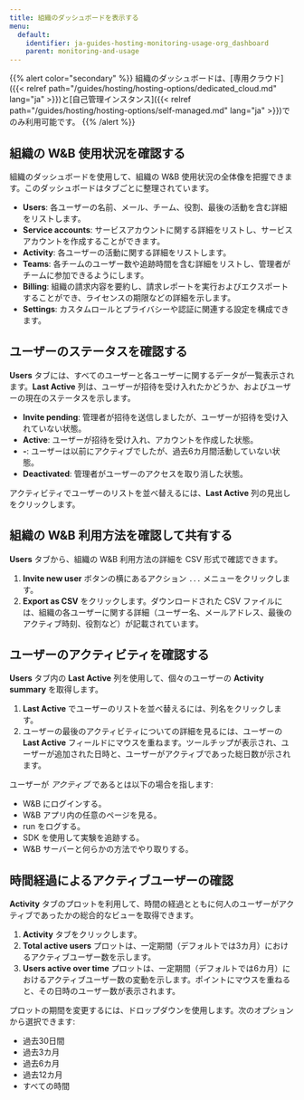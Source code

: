 ```yaml
---
title: 組織のダッシュボードを表示する
menu:
  default:
    identifier: ja-guides-hosting-monitoring-usage-org_dashboard
    parent: monitoring-and-usage
---
```


{{% alert color="secondary" %}}
組織のダッシュボードは、[専用クラウド]({{< relref path="/guides/hosting/hosting-options/dedicated_cloud.md" lang="ja" >}})と[自己管理インスタンス]({{< relref path="/guides/hosting/hosting-options/self-managed.md" lang="ja" >}})でのみ利用可能です。
{{% /alert %}}

## 組織の W&B 使用状況を確認する
組織のダッシュボードを使用して、組織の W&B 使用状況の全体像を把握できます。このダッシュボードはタブごとに整理されています。

- **Users**: 各ユーザーの名前、メール、チーム、役割、最後の活動を含む詳細をリストします。
- **Service accounts**: サービスアカウントに関する詳細をリストし、サービスアカウントを作成することができます。
- **Activity**: 各ユーザーの活動に関する詳細をリストします。
- **Teams**: 各チームのユーザー数や追跡時間を含む詳細をリストし、管理者がチームに参加できるようにします。
- **Billing**: 組織の請求内容を要約し、請求レポートを実行およびエクスポートすることができ、ライセンスの期限などの詳細を示します。
- **Settings**: カスタムロールとプライバシーや認証に関連する設定を構成できます。

## ユーザーのステータスを確認する
**Users** タブには、すべてのユーザーと各ユーザーに関するデータが一覧表示されます。**Last Active** 列は、ユーザーが招待を受け入れたかどうか、およびユーザーの現在のステータスを示します。

* **Invite pending**: 管理者が招待を送信しましたが、ユーザーが招待を受け入れていない状態。
* **Active**: ユーザーが招待を受け入れ、アカウントを作成した状態。
* **-**: ユーザーは以前にアクティブでしたが、過去6カ月間活動していない状態。
* **Deactivated**: 管理者がユーザーのアクセスを取り消した状態。

アクティビティでユーザーのリストを並べ替えるには、**Last Active** 列の見出しをクリックします。

## 組織の W&B 利用方法を確認して共有する
**Users** タブから、組織の W&B 利用方法の詳細を CSV 形式で確認できます。

1. **Invite new user** ボタンの横にあるアクション `...` メニューをクリックします。
2. **Export as CSV** をクリックします。ダウンロードされた CSV ファイルには、組織の各ユーザーに関する詳細（ユーザー名、メールアドレス、最後のアクティブ時刻、役割など）が記載されています。

## ユーザーのアクティビティを確認する
**Users** タブ内の **Last Active** 列を使用して、個々のユーザーの **Activity summary** を取得します。

1. **Last Active** でユーザーのリストを並べ替えるには、列名をクリックします。
2. ユーザーの最後のアクティビティについての詳細を見るには、ユーザーの **Last Active** フィールドにマウスを重ねます。ツールチップが表示され、ユーザーが追加された日時と、ユーザーがアクティブであった総日数が示されます。

ユーザーが _アクティブ_ であるとは以下の場合を指します:
- W&B にログインする。
- W&B アプリ内の任意のページを見る。
- run をログする。
- SDK を使用して実験を追跡する。
- W&B サーバーと何らかの方法でやり取りする。

## 時間経過によるアクティブユーザーの確認
**Activity** タブのプロットを利用して、時間の経過とともに何人のユーザーがアクティブであったかの総合的なビューを取得できます。

1. **Activity** タブをクリックします。
2. **Total active users** プロットは、一定期間（デフォルトでは3カ月）におけるアクティブユーザー数を示します。
3. **Users active over time** プロットは、一定期間（デフォルトでは6カ月）におけるアクティブユーザー数の変動を示します。ポイントにマウスを重ねると、その日時のユーザー数が表示されます。

プロットの期間を変更するには、ドロップダウンを使用します。次のオプションから選択できます:
- 過去30日間
- 過去3カ月
- 過去6カ月
- 過去12カ月
- すべての時間